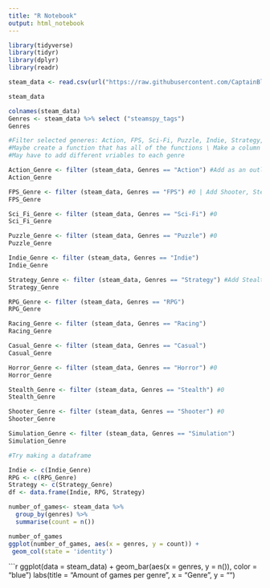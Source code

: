 ```yaml
---
title: "R Notebook"
output: html_notebook
---
```



```r
library(tidyverse)
library(tidyr)
library(dplyr)
library(readr)
```

```r


steam_data <- read.csv(url("https://raw.githubusercontent.com/CaptainBlast096/Intro-to-Data-Science---Final-Project/main/data/steam.csv?token=AURDUTMW7CNDCLRYOH2CX6TBB4Y64"))

steam_data
```

```r
colnames(steam_data)
Genres <- steam_data %>% select ("steamspy_tags")
Genres


```
```r
#Filter selected generes: Action, FPS, Sci-Fi, Puzzle, Indie, Strategy, RPG, Racing, Casual, Horror, Stealth, Shooter, Simulation
#Maybe create a function that has all of the functions \ Make a column out of info
#May have to add different vriables to each genre

Action_Genre <- filter (steam_data, Genres == "Action") #Add as an outlier
Action_Genre

FPS_Genre <- filter (steam_data, Genres == "FPS") #0 | Add Shooter, Stealth, 
FPS_Genre

Sci_Fi_Genre <- filter (steam_data, Genres == "Sci-Fi") #0
Sci_Fi_Genre

Puzzle_Genre <- filter (steam_data, Genres == "Puzzle") #0
Puzzle_Genre

Indie_Genre <- filter (steam_data, Genres == "Indie") 
Indie_Genre

Strategy_Genre <- filter (steam_data, Genres == "Strategy") #Add Stealth, Simulation
Strategy_Genre

RPG_Genre <- filter (steam_data, Genres == "RPG")
RPG_Genre

Racing_Genre <- filter (steam_data, Genres == "Racing")
Racing_Genre

Casual_Genre <- filter (steam_data, Genres == "Casual")
Casual_Genre

Horror_Genre <- filter (steam_data, Genres == "Horror") #0
Horror_Genre

Stealth_Genre <- filter (steam_data, Genres == "Stealth") #0
Stealth_Genre

Shooter_Genre <- filter (steam_data, Genres == "Shooter") #0
Shooter_Genre

Simulation_Genre <- filter (steam_data, Genres == "Simulation") 
Simulation_Genre

```
```r
#Try making a dataframe

Indie <- c(Indie_Genre)
RPG <- c(RPG_Genre)
Strategy <- c(Strategy_Genre)
df <- data.frame(Indie, RPG, Strategy)
```

```r
number_of_games<- steam_data %>% 
  group_by(genres) %>% 
  summarise(count = n())

number_of_games
ggplot(number_of_games, aes(x = genres, y = count)) +
 geom_col(state = 'identity')
```

```r
ggplot(data = steam_data) +
  geom_bar(aes(x = genres, y = n()), color = "blue")
labs(title = "Amount of games per genre", x = "Genre", y = "")

